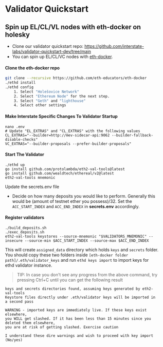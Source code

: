 # Validator Quickstart


## Spin up EL/CL/VL nodes with eth-docker on holesky

- Clone our validator quickstart repo: https://github.com/interstate-labs/validator-quickstart-dev/tree/main
- You can spin up EL/CL/VC nodes with [eth-docker](https://github.com/eth-educators/eth-docker).

#### Clone the eth-docker repo
```bash
git clone --recursive https://github.com/eth-educators/eth-docker
./ethd install
./ethd config
    1. Select "Holešovice Network"
    2. Select "Ethereum Node" for the next step.
    3. Select "Geth" and "lighthouse"
    4. Select other settings
```
#### Make Interstate Specific Changes To Validator Startup

```
nano .env
# Update "EL_EXTRAS" and "CL_EXTRAS" with the following values
CL_EXTRAS="--builder=http://mev-sidecar-api:9062 --builder-fallback-disable-checks"
VC_EXTRAS="--builder-proposals --prefer-builder-proposals"
```
#### Start The Validator
```
./ethd up
go install github.com/protolambda/eth2-val-tools@latest
go install github.com/wealdtech/ethereal/v2@latest
eth2-val-tools mnemonic
```

Update the secrets.env file
  - Decide on how many deposits you would like to perform. Generally this would be (amount of testnet ether you possess)/32. Set the `ACC_START_INDEX` and `ACC_END_INDEX` in   **secrets.env** accordingly.

#### Register validators
```
./build_deposits.sh
./exec_deposits.sh
eth2-val-tools keystores --source-mnemonic "$VALIDATORS_MNEMONIC" --insecure --source-min $ACC_START_INDEX --source-max $ACC_END_INDEX
```

This will create `assigned_data` directory which holds `keys` and `secrets` folder.
You should copy these two folders inside `[eth-docker folder path]/.eth/validator_keys` and run `ethd keys import` to import keys for ethd validator instance.

> TIP: In case you don't see any progress from the above command, try pressing Ctrl+C until you can get the following result
```
keys and secrets directories found, assuming keys generated by eth2-val-tools
Keystore files directly under .eth/validator keys will be imported in a second pass

WARNING - imported keys are immediately live. If these keys exist elsewhere,
you WILL get slashed. If it has been less than 15 minutes since you deleted them elsewhere,
you are at risk of getting slashed. Exercise caution

I understand these dire warnings and wish to proceed with key import (No/yes)
```
